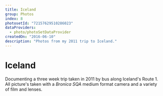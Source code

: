 ```yaml
---
title: Iceland
group: Photos
index: 8
photosetId: "72157629510286023"
dataProviders:
  - photo/photoSetDataProvider
createdOn: "2016-06-10"
description: "Photos from my 2011 trip to Iceland."
---
```



# Iceland

Documenting a three week trip taken in 2011 by bus along Iceland's Route 1. All picture's taken with a _Bronica SQA_ medium format camera and a variety of film and lenses.

<PhotoSet />
